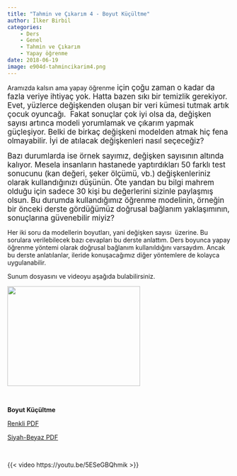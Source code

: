 ```yaml
---
title: "Tahmin ve Çıkarım 4 - Boyut Küçültme"
author: İlker Birbil
categories:
    - Ders
    - Genel
    - Tahmin ve Çıkarım
    - Yapay öğrenme
date: 2018-06-19
image: e904d-tahmincikarim4.png
---
```


Aramızda kalsın ama yapay öğrenme<span style="font-size: 1.0625rem"> için çoğu zaman o kadar da fazla veriye ihtiyaç yok. Hatta bazen sıkı bir temizlik gerekiyor. Evet, y</span><span style="font-size: 1.0625rem">üzlerce değişkenden oluşan bir veri kümesi tutmak artık çocuk oyuncağı.  Fakat sonuçlar çok iyi olsa da, değişken sayısı artınca modeli yorumlamak ve çıkarım yapmak güçleşiyor. Belki de birkaç değişkeni modelden atmak hiç fena olmayabilir. İyi de atılacak değişkenleri nasıl seçeceğiz?</span>

<span style="font-size: 1.0625rem">Bazı durumlarda ise örnek sayımız, değişken sayısının altında kalıyor. Mesela insanların hastanede yaptırdıkları 50 farklı test sonucunu (kan değeri, şeker ölçümü, vb.) değişkenleriniz olarak kullandığınızı düşünün. Öte yandan bu bilgi mahrem olduğu için sadece 30 kişi bu değerlerini sizinle paylaşmış olsun. Bu durumda kullandığımız öğrenme modelinin, örneğin bir önceki derste gördüğümüz doğrusal bağlanım yaklaşımının, sonuçlarına güvenebilir miyiz?</span>

Her iki soru da modellerin boyutları, yani değişken sayısı  üzerine. Bu sorulara verilebilecek bazı cevapları bu derste anlattım. Ders boyunca yapay öğrenme yöntemi olarak doğrusal bağlanım kullanıldığını varsaydım. Ancak bu derste anlatılanlar, ileride konuşacağımız diğer yöntemlere de kolayca uygulanabilir.

Sunum dosyasını ve videoyu aşağıda bulabilirsiniz.

<strong><img src="e904d-tahmincikarim4.png" alt="" width="300" height="225" /></strong>

&nbsp;

<strong>Boyut Küçültme</strong>

<a href="https://www.dropbox.com/s/4gthpimoxts221j/TahminCikarim_04_BoyutKucultme.pdf?dl=0" target="_blank" rel="noopener">Renkli PDF</a>

<a href="https://www.dropbox.com/s/ntnoa5515cthlp2/TahminCikarim_04_BoyutKucultme_sb.pdf?dl=0" target="_blank" rel="noopener">Siyah-Beyaz PDF</a>

&nbsp;

{{< video https://youtu.be/5ESeGBQhmik >}}